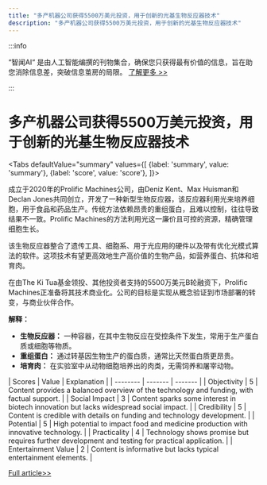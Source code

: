 ```yaml
---
title: "多产机器公司获得5500万美元投资，用于创新的光基生物反应器技术"
description: "多产机器公司获得5500万美元投资，用于创新的光基生物反应器技术"
---
```



:::info

“智闻AI“ 是由人工智能编撰的刊物集合，确保您只获得最有价值的信息，旨在助您消除信息差，突破信息茧房的局限。  [了解更多 >>](/)

:::

# 多产机器公司获得5500万美元投资，用于创新的光基生物反应器技术


<Tabs
	defaultValue="summary"
	values={[
	{label: 'summary', value: 'summary'},
	{label: 'score', value: 'score'},
]}>
<TabItem value="summary">


成立于2020年的Prolific Machines公司，由Deniz Kent、Max Huisman和Declan Jones共同创立，开发了一种新型生物反应器，该反应器利用光来培养细胞，用于食品和药品生产。传统方法依赖昂贵的重组蛋白，且难以控制，往往导致结果不一致。Prolific Machines的方法利用光这一廉价且可控的资源，精确管理细胞生长。

该生物反应器整合了遗传工具、细胞系、用于光应用的硬件以及带有优化光模式算法的软件。这项技术有望更高效地生产高价值的生物产品，如营养蛋白、抗体和培育肉。

在由The Ki Tua基金领投、其他投资者支持的5500万美元B轮融资下，Prolific Machines正准备将其技术商业化。公司的目标是实现从概念验证到市场部署的转变，与商业伙伴合作。

**解释：**
- **生物反应器：** 一种容器，在其中生物反应在受控条件下发生，常用于生产蛋白质或细胞等物质。
- **重组蛋白：** 通过转基因生物生产的蛋白质，通常比天然蛋白质更昂贵。
- **培育肉：** 在实验室中从动物细胞培养出的肉类，无需饲养和屠宰动物。
</TabItem>
<TabItem value="score">
	| Scores     | Value   | Explanation |
	| -------- | ------- | ------- |
	| Objectivity  | 5    | Content provides a balanced overview of the technology and funding, with factual support.    |
	| Social Impact | 3     | Content sparks some interest in biotech innovation but lacks widespread social impact.    |
	| Credibility    | 5    | Content is credible with details on funding and technology development.    |
	| Potential    | 5    | High potential to impact food and medicine production with innovative technology.    |
	| Practicality    | 4    | Technology shows promise but requires further development and testing for practical application.    |
	| Entertainment Value    | 2    | Content is informative but lacks typical entertainment elements.    |
</TabItem>
</Tabs>

[Full article>>](https://techcrunch.com/2024/06/06/light-protein-prolific-machines-manufacturing/)
